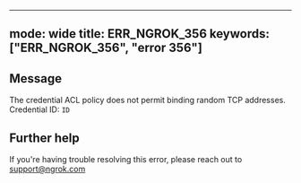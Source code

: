 
---
mode: wide
title: ERR_NGROK_356
keywords: ["ERR_NGROK_356", "error 356"]
---

## Message
The credential ACL policy does not permit binding random TCP addresses.
Credential ID: `ID`




## Further help
If you're having trouble resolving this error, please reach out to [support@ngrok.com](mailto:support@ngrok.com?subject=Help%20with%20ERR_NGROK_356)

